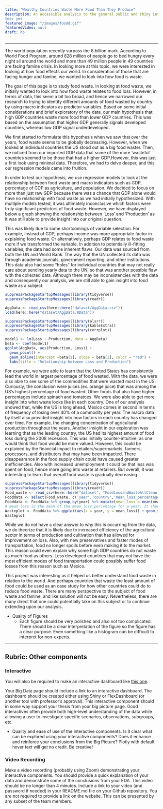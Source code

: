 ```yaml
---
title: "Wealthy Countries Waste More Food Than They Produce"
description: An accessible analysis to the general public and shiny interactive. 
toc: yes
featured_image: "/images/foodd.gif"
featuredVideo: null
draft: no
---
```


---

The world population recently surpass the 8 billion mark. According to World Food Program, around 828 million of people go to bed hungry every night all around the world and more than 49 million people in 49 countries are facing famine crisis. In looking more at this topic, we were interested in looking at how food effects our world. In consideration of those that are facing hunger and famine, we wanted to look into how food is waste. 
  
The goal of this page is to study food waste. In looking at food waste, we initially wanted to look into how food waste relates to food loss. However, in terms of data, this seem a bit too broad, and hence we narrowed our research to trying to identify different amounts of food wasted by country by using macro indicators as predictor variables. Based on some initial considerations and brief exploratory of the data, our main hypothesis that high GDP countries waste more food than lower GDP countries. This was based on the assumption that higher GDP generally signals developed countries, whereas low GDP signal underdeveloped. 

We first started to formulate this hypothesis when we saw that over the years, food waste seems to be globally decreasing. However, when we looked at individual countries the US stood out as a big food waster. Then, we noticed from our imported GDP data that some of the more 'wasteful' countries seemed to be those that had a higher GDP.However, this was just a first look using minimal data. Therefore, we had to delve deeper, and this our regression models came into fruition.
  
In order to test our hypothesis, we use regression models to look at the relationship between food waste and macro indicators such as GDP, percentage of GDP as agriculture, and population. We decided to focus on more than just raw GDP because there was a chance that GDP alone would have no relationship with food waste as we had initially hypothesized. With multiple models tested, it was ultimately inconclusive which factors were truly significant predictors of food waste. However, we have displayed below a graph showing the relationship between 'Loss' and 'Production' as it was still able to provide insight into our original question. 

This was likely due to some shortcomings of variable selection. For example, instead of GDP, perhaps income was more appropriate factor in explaining food waste. Or alternatively, perhaps GDP relates to food waste more if we transformed the variable. In addition to potentially ill-fitting variables, the data had some inherent flaws. Our data was sourced from both the UN and World Bank. The way that the UN collected its data was through academic journals, government reporting, and other institutions. This data also had some "holes" for individual countries that may not really care about sending yearly data to the UN, so that was another possible flaw with the collected data. Although there may be inconsistencies with the data and consequently our analysis, we are still able to gain insight into food waste as a subject. 
```r
suppressPackageStartupMessages(library(tidyverse))
suppressPackageStartupMessages(library(readr))

AggData <- read_csv(here::here("dataset/AggData.csv"))
load(here::here("dataset/AggData.RData"))

suppressPackageStartupMessages(library(olsrr))
suppressPackageStartupMessages(library(kableExtra))
suppressPackageStartupMessages(library(corrplot))

model1 <- lm(Loss ~ Production, data = AggData)
beta <- coef(model1)
ggplot(AggData, aes(Production, Loss)) + 
  geom_point() +
  geom_abline(intercept =beta[1], slope = beta[2], color = "red") + 
  labs(title = "Relationship between Loss and Production")
```

For example, we were able to learn that the United States has consistently lead the world in largest percentage of food wasted. With the data, we were also able to see some of the commodities that were wasted most in the US. Curiously, the conclusion were juices (ex. orange juice) that was among the US's highest percentage of food wasted. Other foods that also have higher percentages include spinach and tomatoes. We were also able to get more insight into what waste looks like in each country. One of our analysis showed that, while the US is long ahead, Mexico comes in second in terms of frequency of losing over 40% of a commodity per year. The macro data by itself also provided insight into how factors in each country has changed over time. For example, the changing concentration of agricultural production throughout the years. Another insight in our exploration was learning that as the leading country, the US had its highest amount of food loss during the 2008 recession. This was initially counter-intuitive, as one would think that food would be more valued. However, this could be explained by the financial impact to retailers/supermarkets, farmers, processors, and distributors that may have been impacted. There disappearance in the food supply chain could have caused greater inefficiencies. Also with increased unemployment it could be that less was spent on food, hence more going into waste at retailers. But overall, it was interesting to learn that overall food waste is gradually decreasing. 
```r
suppressPackageStartupMessages(library(tidyverse))
suppressPackageStartupMessages(library(readr))
Food_waste <- read_csv(here::here("dataset", "FoodLossandWasteAllClean.csv"))
Fooddata <- select(Food_waste, c('year','country','mean_loss_percentage')) %>% filter(year > 1969)
Fooddata <- Fooddata %>% group_by(year) %>% mutate(mean_loss = mean(mean_loss_percentage)) %>% select(c('year', 'mean_loss'))
# mean loss is the mean of the mean_loss_percentage for a year. It should still remain as a percentage
Wasteplot <- Fooddata %>% ggplot(aes(x = year, y = mean_loss)) + geom_smooth(size = .5, se = TRUE) + labs(title = "Global amount of food waste since 1970", x = "Year", y = "Percent of Food Wasted")
Wasteplot
```
While we do not have a clear answer to why this is occurring from the data, we do theorize that it is likely due to increased efficiency of the agricultural sector in terms of production and cultivation that has allowed for improvement on loss. Also, with new preservatives and faster modes of transportation, food no longer spoils before even making it to the market. This reason could even explain why some high GDP countries do not waste as much food as others. Less developed countries that may not have the most efficient modes of food transportation could possibly suffer food losses from this reason such as Mexico.

This project was interesting as it helped us better understand food waste in relation to the world. And perhaps countries that waste the least amount of food could be used as an case study for how other countries could do to reduce food waste. There are many perspective to the subject of food waste and famine, and like solution will not be easy. Nevertheless, there are many direct that one could potentially take on this subject or to continue extending upon our analysis. 
 


* Quality of Figures
  * Each figure should be very polished and also not too complicated. There should be a clear interpretation of the figure so the figure has a clear purpose. Even something like a histogram can be difficult to interpret for non-experts.
  
---

## Rubric: Other components

### Interactive

You will also be required to make an interactive dashboard like [this one](/flex/flex.html).

Your Big Data page should include a link to an interactive dashboard. The dashboard should be created either using Shiny or FlexDashboard (or another tool with professor's approval). This interactive component should in some way support your thesis from your big picture page. Good interactives often provide both high-level understanding of the data while allowing a user to investigate specific scenarios, observations, subgroups, etc.

* Quality and ease of use of the interactive components.
Is it clear what can be explored using your interactive components?
Does it enhance and reinforce your conclusions from the Big Picture?
Plotly with default hover text will get no credit. Be creative!


### Video Recording

Make a video recording (probably using Zoom) demonstrating your interactive components.
You should provide a quick explanation of your data and demonstrate some of the conclusions from your EDA.
This video should be no longer than 4 minutes.
Include a link to your video (and password if needed) in your README.md file on your Github repository. You are not required to provide a link on the website.
This can be presented by any subset of the team members.


